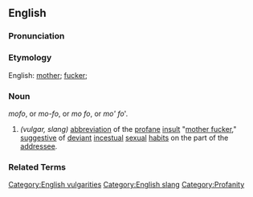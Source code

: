 ==English==

===Pronunciation===
{{substub}}

===Etymology===
English: [[mother]]; [[fuck]]er;

===Noun===
''mofo'', or ''mo-fo'', or ''mo fo'', or ''mo' fo'''.

# ''(vulgar, slang)'' [[Abbreviate|abbreviation]] of the [[profane]] [[insult]] "[[mother fucker]]," [[suggestion|suggestive]] of [[deviance|deviant]] [[incest]]ual [[sex]]ual [[habit]]s on the part of the [[address]]ee.

===Related Terms===
{{substub}}

[[Category:English vulgarities]]
[[Category:English slang]]
[[Category:Profanity]]